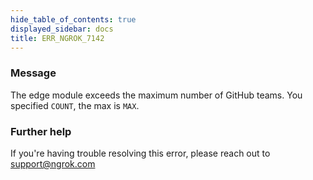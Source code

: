 ```yaml
---
hide_table_of_contents: true
displayed_sidebar: docs
title: ERR_NGROK_7142
---
```


### Message

The edge module exceeds the maximum number of GitHub teams. You specified `COUNT`, the max is `MAX`.

### Further help

If you're having trouble resolving this error, please reach out to [support@ngrok.com](mailto:support@ngrok.com?subject=Help%20with%20ERR_NGROK_7142)
